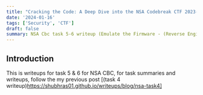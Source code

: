 ```yaml
---
title: "Cracking the Code: A Deep Dive into the NSA Codebreak CTF 2023- Task 5,6"
date: '2024-01-16'
tags: ['Security', 'CTF']
draft: false
summary: NSA Cbc task 5-6 writeup (Emulate the Firmware - (Reverse Engineering, Forensics, Exploitation)
---
```


## Introduction

This is writeups for task 5 & 6 for NSA CBC, for task summaries and writeups, follow the my previous post [(task 4 writeup)https://shubhras01.github.io/writeups/blog/nsa-task4]